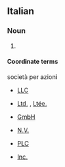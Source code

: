 {{also|spa|Spa|spá}}
==Italian==

===Noun===
{{infl|it|noun}} {{f|inv}}

# {{abbreviation of|società per azioni|lang=it}} {{gloss|public limited company, PLC}}

====Coordinate terms====
;società per azioni
* [[LLC]] {{qualifier|English}}
* {{sense|Canada}} [[Ltd.]] {{qualifier|English}} , [[Ltée.]] {{qualifier|French}}
* {{sense|Germany}} [[GmbH]] {{qualifier|German}}
* {{sense|Netherlands}} [[N.V.]] {{qualifier|Dutch}}
* {{sense|UK}} [[PLC]] {{qualifier|English}}
* {{sense|USA}} [[Inc.]] {{qualifier|English}}

{{count page|[[Wiktionary:Page count]]}}